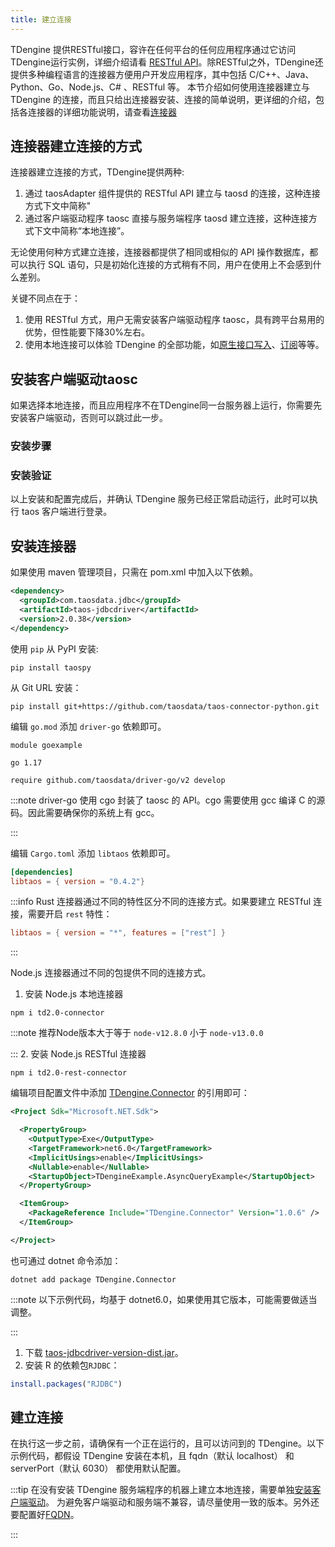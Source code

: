```yaml
---
title: 建立连接
--- 
```



TDengine 提供RESTful接口，容许在任何平台的任何应用程序通过它访问TDengine运行实例，详细介绍请看 [RESTful API](https://docs.taosdata.com/reference/restful-api/)。除RESTful之外，TDengine还提供多种编程语言的连接器方便用户开发应用程序，其中包括 C/C++、Java、Python、Go、Node.js、C# 、RESTful 等。 本节介绍如何使用连接器建立与 TDengine 的连接，而且只给出连接器安装、连接的简单说明，更详细的介绍，包括各连接器的详细功能说明，请查看[连接器](https://docs.taosdata.com/reference/connector/)

## 连接器建立连接的方式

连接器建立连接的方式，TDengine提供两种:
  1. 通过 taosAdapter 组件提供的 RESTful API 建立与 taosd 的连接，这种连接方式下文中简称" 
  2. 通过客户端驱动程序 taosc 直接与服务端程序 taosd 建立连接，这种连接方式下文中简称“本地连接”。

无论使用何种方式建立连接，连接器都提供了相同或相似的 API 操作数据库，都可以执行 SQL 语句，只是初始化连接的方式稍有不同，用户在使用上不会感到什么差别。

关键不同点在于：
1. 使用 RESTful 方式，用户无需安装客户端驱动程序 taosc，具有跨平台易用的优势，但性能要下降30%左右。
2. 使用本地连接可以体验 TDengine 的全部功能，如[原生接口写入](/reference/connector/cpp#参数绑定-api)、[订阅](reference/connector/cpp#数据订阅接口)等等。


## 安装客户端驱动taosc

如果选择本地连接，而且应用程序不在TDengine同一台服务器上运行，你需要先安装客户端驱动，否则可以跳过此一步。

### 安装步骤

<Tabs defaultValue="linux" groupId="os">
  <TabItem value="linux" label="Linux">
    <InstallOnWindows />
  </TabItem>
  <TabItem value="windows" label="Windows">
    <InstallOnLinux />
  </TabItem>
</Tabs>

### 安装验证

以上安装和配置完成后，并确认 TDengine 服务已经正常启动运行，此时可以执行 taos 客户端进行登录。

<Tabs defaultValue="linux" groupId="os">
  <TabItem value="linux" label="Linux">
    <VerifyLinux />
  </TabItem>
  <TabItem value="windows" label="Windows">
    <VerifyWindows />
  </TabItem>
</Tabs>

## 安装连接器

<Tabs groupId="lang">
<TabItem label="Java" value="java">
  
如果使用 maven 管理项目，只需在 pom.xml 中加入以下依赖。

```xml
<dependency>
  <groupId>com.taosdata.jdbc</groupId>
  <artifactId>taos-jdbcdriver</artifactId>
  <version>2.0.38</version>
</dependency>
```

</TabItem>
<TabItem label="Python" value="python">

使用 `pip` 从 PyPI 安装:
```
pip install taospy
```
从 Git URL 安装：
```
pip install git+https://github.com/taosdata/taos-connector-python.git
```

</TabItem>
<TabItem label="Go" value="go">

编辑 `go.mod` 添加 `driver-go` 依赖即可。
```go-mod title=go.mod
module goexample

go 1.17

require github.com/taosdata/driver-go/v2 develop
```
:::note
driver-go 使用 cgo 封装了 taosc 的 API。cgo 需要使用 gcc 编译 C 的源码。因此需要确保你的系统上有 gcc。

:::

</TabItem>
<TabItem label="Rust" value="rust">

编辑 `Cargo.toml` 添加 `libtaos` 依赖即可。
```toml title=Cargo.toml
[dependencies]
libtaos = { version = "0.4.2"}
```
:::info
Rust 连接器通过不同的特性区分不同的连接方式。如果要建立 RESTful 连接，需要开启 `rest` 特性：
```toml
libtaos = { version = "*", features = ["rest"] }
```

:::

</TabItem>
<TabItem label="Node.js" value="node">

Node.js 连接器通过不同的包提供不同的连接方式。

1. 安装 Node.js 本地连接器
  ```
  npm i td2.0-connector
  ```
  :::note
  推荐Node版本大于等于 `node-v12.8.0` 小于 `node-v13.0.0` 

  :::
2. 安装 Node.js RESTful 连接器
  ```
  npm i td2.0-rest-connector
  ```

</TabItem>
<TabItem label="C#" value="csharp">

编辑项目配置文件中添加 [TDengine.Connector](https://www.nuget.org/packages/TDengine.Connector/) 的引用即可：

```xml title=csharp.csproj {12}
<Project Sdk="Microsoft.NET.Sdk">

  <PropertyGroup>
    <OutputType>Exe</OutputType>
    <TargetFramework>net6.0</TargetFramework>
    <ImplicitUsings>enable</ImplicitUsings>
    <Nullable>enable</Nullable>
    <StartupObject>TDengineExample.AsyncQueryExample</StartupObject>
  </PropertyGroup>

  <ItemGroup>
    <PackageReference Include="TDengine.Connector" Version="1.0.6" />
  </ItemGroup>

</Project>
```
也可通过 dotnet 命令添加：
```
dotnet add package TDengine.Connector
```
:::note 
以下示例代码，均基于 dotnet6.0，如果使用其它版本，可能需要做适当调整。 

:::

</TabItem>
<TabItem label="R" value="r">

1. 下载 [taos-jdbcdriver-version-dist.jar](https://repo1.maven.org/maven2/com/taosdata/jdbc/taos-jdbcdriver/2.0.38/)。
2. 安装 R 的依赖包`RJDBC`：
```R
install.packages("RJDBC")
```
</TabItem>
</Tabs>


## 建立连接

在执行这一步之前，请确保有一个正在运行的，且可以访问到的 TDengine。以下示例代码，都假设 TDengine 安装在本机，且 fqdn（默认 localhost） 和 serverPort（默认 6030） 都使用默认配置。

<Tabs groupId="lang" defaultValue="java">
  <TabItem label="Java" value="java">
    <ConnJava />
  </TabItem>
  <TabItem label="Python" value="python">
    <ConnPythonNative />
  </TabItem>
  <TabItem label="Go" value="go">
      <ConnGo />
  </TabItem>
  <TabItem label="Rust" value="rust">
    <ConnRust />
  </TabItem>
  <TabItem label="Node.js" value="node">
    <ConnNodeNative />
    <ConnNode />
  </TabItem>
  <TabItem label="C#" value="csharp">
    <ConnCSNative />
  </TabItem>
  <TabItem label="R" value="r">
    <ConnR/>
  </TabItem>
  <TabItem label="C" value="c">
    <ConnC />
  </TabItem>
</Tabs>

:::tip
在没有安装 TDengine 服务端程序的机器上建立本地连接，需要单独[安装客户端驱动](/reference/connector/#安装客户端驱动)。
为避免客户端驱动和服务端不兼容，请尽量使用一致的版本。另外还要配置好[FQDN](https://www.taosdata.com/blog/2020/09/11/1824.html)。

:::


